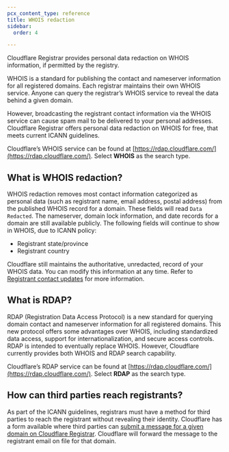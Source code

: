 ```yaml
---
pcx_content_type: reference
title: WHOIS redaction
sidebar:
  order: 4

---
```


Cloudflare Registrar provides personal data redaction on WHOIS information, if permitted by the registry.

WHOIS is a standard for publishing the contact and nameserver information for all registered domains. Each registrar maintains their own WHOIS service. Anyone can query the registrar’s WHOIS service to reveal the data behind a given domain.

However, broadcasting the registrant contact information via the WHOIS service can cause spam mail to be delivered to your personal addresses. Cloudflare Registrar offers personal data redaction on WHOIS for free, that meets current ICANN guidelines.

Cloudflare’s WHOIS service can be found at [https://rdap.cloudflare.com/](https://rdap.cloudflare.com/). Select **WHOIS** as the search type.

## What is WHOIS redaction?

WHOIS redaction removes most contact information categorized as personal data (such as registrant name, email address, postal address) from the published WHOIS record for a domain. These fields will read `Data Redacted`. The nameserver, domain lock information, and date records for a domain are still available publicly. The following fields will continue to show in WHOIS, due to ICANN policy:

* Registrant state/province
* Registrant country

Cloudflare still maintains the authoritative, unredacted, record of your WHOIS data. You can modify this information at any time. Refer to [Registrant contact updates](/registrar/account-options/domain-contact-updates) for more information.

## What is RDAP?

RDAP (Registration Data Access Protocol) is a new standard for querying domain contact and nameserver information for all registered domains. This new protocol offers some advantages over WHOIS, including standardized data access, support for internationalization, and secure access controls. RDAP is intended to eventually replace WHOIS. However, Cloudflare currently provides both WHOIS and RDAP search capability.

Cloudflare’s RDAP service can be found at [https://rdap.cloudflare.com/](https://rdap.cloudflare.com/). Select **RDAP** as the search type.

## How can third parties reach registrants?

As part of the ICANN guidelines, registrars must have a method for third parties to reach the registrant without revealing their identity. Cloudflare has a form available where third parties can [submit a message for a given domain on Cloudflare Registrar](https://www.cloudflare.com/abuse/form). Cloudflare will forward the message to the registrant email on file for that domain.
